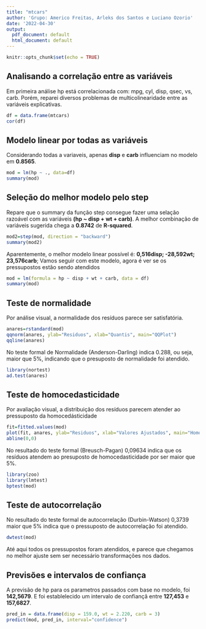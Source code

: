 ```yaml
---
title: "mtcars"
author: 'Grupo: Americo Freitas, Arleks dos Santos e Luciano Ozorio'
date: '2022-04-30'
output:
  pdf_document: default
  html_document: default
---
```


```r
knitr::opts_chunk$set(echo = TRUE)
```
## Analisando a correlação entre as variáveis

Em primeira análise hp está correlacionada com: mpg, cyl, disp, qsec, vs, carb. Porém, reparei diversos problemas de multicolinearidade entre as variáveis explicativas.

```r
df = data.frame(mtcars)
cor(df)
```
## Modelo linear por todas as variáveis

Considerando todas a variaveis, apenas **disp** e **carb** influenciam no modelo em **0.8565**.
```r

mod = lm(hp ~ ., data=df)
summary(mod)

```
## Seleção do melhor modelo pelo step

Repare que o summary da função step consegue fazer uma selação razoável com as variáveis **(hp ~ disp + wt + carb)**. A melhor combinação de variáveis sugerida chega a **0.8742** de **R-squared**.

```r

mod2=step(mod, direction = "backward")
summary(mod2)

```
Aparentemente, o melhor modelo linear possível é: **0,516disp; -28,592wt; 23,576carb**;
Vamos seguir com este modelo, agora é ver se os pressupostos estão sendo atendidos

```r
mod = lm(formula = hp ~ disp + wt + carb, data = df)
summary(mod)
```
## Teste de normalidade

Por análise visual, a normalidade dos resíduos parece ser satisfatória. 

```r
anares=rstandard(mod)
qqnorm(anares, ylab="Residuos", xlab="Quantis", main="QQPlot")
qqline(anares)
```
No teste formal de Normalidade (Anderson-Darling) indica 0.288, ou seja, maior que 5%, indicando que o presuposto de normalidade foi atendido.

```r
library(nortest)
ad.test(anares)
```
## Teste de homocedasticidade

Por avaliação visual, a distribuição dos resíduos parecem atender ao pressuposto da homocedásticidade

```r
fit=fitted.values(mod) 
plot(fit, anares, ylab="Residuos", xlab="Valores Ajustados", main="Homocedasticidade")
abline(0,0)
```
No resultado do teste formal (Breusch-Pagan) 0,09634 indica que os resíduos atendem ao presuposto de homocedasticidade por ser maior que 5%.

```r
library(zoo)
library(lmtest)
bptest(mod)
```
## Teste de autocorrelação

No resultado do teste formal de autocorrelação (Durbin-Watson) 0,3739 maior que 5% indica que o pressuposto de autocorrelação foi atendido.

```r
dwtest(mod)
```
Até aqui todos os pressupostos foram atendidos, e parece que chegamos no melhor ajuste sem ser necessário transformações nos dados.

## Previsões e intervalos de confiança

A previsão de hp para os parametros passados com base no modelo, foi **142,5679**. E foi establelecido um intervalo de confiançã entre **127,453** e **157,6827**.

```r
pred_in = data.frame(disp = 159.0, wt = 2.220, carb = 3)
predict(mod, pred_in, interval="confidence")
```

